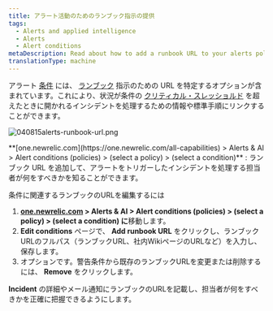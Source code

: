 ```yaml
---
title: アラート活動のためのランブック指示の提供
tags:
  - Alerts and applied intelligence
  - Alerts
  - Alert conditions
metaDescription: Read about how to add a runbook URL to your alerts policy condtion.
translationType: machine
---
```



アラート [条件](/docs/alerts/new-relic-alerts-beta/configuring-alert-policies/define-alert-conditions) には、 [ランブック](/docs/using-new-relic/welcome-new-relic/get-started/glossary#alert-runbook) 指示のための URL を特定するオプションが含まれています。これにより、状況が条件の [クリティカル・スレッショルド](/docs/alerts/new-relic-alerts-beta/configuring-alert-policies/define-thresholds-trigger-alert) を超えたときに開かれるインシデントを処理するための情報や標準手順にリンクすることができます。

<img
  title="040815alerts-runbook-url.png"
  alt="040815alerts-runbook-url.png"
  src={accountsAlertsRunbook}
/>

<figcaption>
  **[one.newrelic.com](https://one.newrelic.com/all-capabilities) > Alerts & AI > Alert conditions (policies) > (select a policy) > (select a condition)** : ランブック URL を追加して、アラートをトリガーしたインシデントを処理する担当者が何をすべきかを知ることができます。
</figcaption>

条件に関連するランブックのURLを編集するには

1. **[one.newrelic.com](https://one.newrelic.com/all-capabilities) > Alerts & AI > Alert conditions (policies) > (select a policy) > (select a condition) に**移動します。
2. **Edit conditions** ページで、 **Add runbook URL** をクリックし、ランブックURLのフルパス（ランブックURL、社内WikiページのURLなど）を入力し、保存します。
3. オプションです。警告条件から既存のランブックURLを変更または削除するには、 **Remove** をクリックします。

**Incident** の詳細やメール通知にランブックのURLを記載し、担当者が何をすべきかを正確に把握できるようにします。